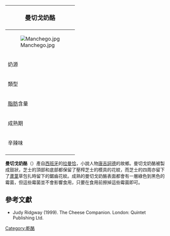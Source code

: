 {{noteTA
|G1=Food
|1=zh-cn:蓝纹奶酪;zh-hant:藍乾酪;zh-hk:藍芝士;zh-tw:藍起司;zh-mo:藍芝士;
}}
{| class="infobox bordered" style="align: right; width: 20em; font-size: 90%; text-align: left; float: right;" cellpadding="3"
|-
! colspan=2 bgcolor="#FFCCAA" style="font-size: 120%; text-align: center;" |'''曼切戈奶酪'''
|-----
|colspan=2|[[File:Manchego.jpg|center]]
|-----
| 奶源|| [[羊奶|羊奶]]
|-----
| 類型 ||硬質
|-----
| [[脂肪|脂肪]]含量 || 45%-50%
|-----
| 成熟期 || 2個月到2年
|-----
| 辛辣味 ||溫和
|-
|}

'''曼切戈奶酪'''（{{lang-de|queso manchego}}）產自[[西班牙|西班牙]]的[[拉曼恰|拉曼恰]]，小說人物[[唐吉訶德|唐吉訶德]]的故鄉。曼切戈奶酪被製成鼓狀，芝士的頂部和底部都保留了壓榨芝士的模具的花紋，而芝士的四周亦留下了[[蘆葦|蘆葦]]草包扎時留下的鋸齒花紋。成熟的曼切戈奶酪表面都會有一層綠色到黑色的霉菌，但這些霉菌並不會影響食用，只要在食用前擦掉這些霉菌即可。

==參考文獻==
*Judy Ridgway (1999). The Cheese Companion. London: Quintet Publishing Ltd.
{{Food-stub}}
[[Category:乾酪|Category:乾酪]]